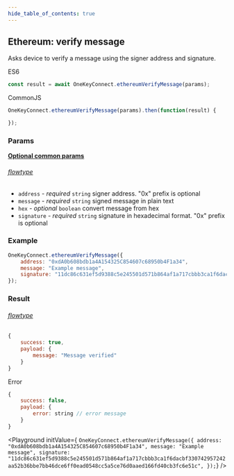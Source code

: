 ```yaml
---
hide_table_of_contents: true
---
```



## Ethereum: verify message

Asks device to verify a message using the signer address and signature.

ES6
```javascript
const result = await OneKeyConnect.ethereumVerifyMessage(params);
```

CommonJS
```javascript
OneKeyConnect.ethereumVerifyMessage(params).then(function(result) {

});
```

### Params
[**Optional common params**](./commonParams)

###### [flowtype](https://github.com/OneKeyHQ/connect/blob/onekey/src/js/types/params.js#L74-L78)
* `address` - *required* `string` signer address. "0x" prefix is optional
* `message` - *required* `string` signed message in plain text
* `hex` - *optional* `boolean` convert message from hex
* `signature` - *required* `string` signature in hexadecimal format. "0x" prefix is optional

### Example

```javascript
OneKeyConnect.ethereumVerifyMessage({
    address: "0xdA0b608bdb1a4A154325C854607c68950b4F1a34",
    message: "Example message",
    signature: "11dc86c631ef5d9388c5e245501d571b864af1a717cbbb3ca1f6dacbf330742957242aa52b36bbe7bb46dce6ff0ead0548cc5a5ce76d0aaed166fd40cb3fc6e51c",
});
```

### Result

###### [flowtype](https://github.com/OneKeyHQ/connect/blob/onekey/src/js/types/response.js#L133-L136)
```javascript
{
    success: true,
    payload: {
        message: "Message verified"
    }
}
```
Error
```javascript
{
    success: false,
    payload: {
        error: string // error message
    }
}
```

<Playground
    initValue={
`OneKeyConnect.ethereumVerifyMessage({
    address: "0xdA0b608bdb1a4A154325C854607c68950b4F1a34",
    message: "Example message",
    signature: "11dc86c631ef5d9388c5e245501d571b864af1a717cbbb3ca1f6dacbf330742957242aa52b36bbe7bb46dce6ff0ead0548cc5a5ce76d0aaed166fd40cb3fc6e51c",
});`}
/>
